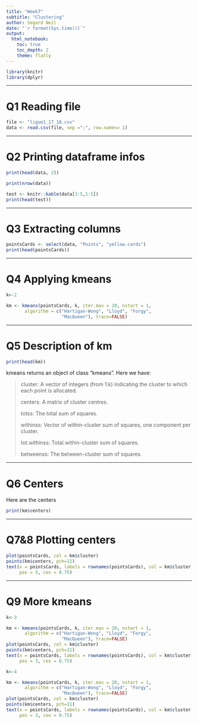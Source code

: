 ```yaml
---
title: "Week7"
subtitle: "Clustering"
author: Segard Neil
date: "`r format(Sys.time())`"
output: 
  html_notebook:
    toc: true
    toc_depth: 2
    theme: flatly
---
```

```r
library(knitr)
library(dplyr)
```
***
# Q1 Reading file
```r
file <- "ligue1_17_18.csv"
data <- read.csv(file, sep =";", row.names= 1)
```

***
# Q2 Printing dataframe infos
```r
print(head(data, 2))
```

```r
print(nrow(data))
```

```r
test <- knitr::kable(data[1:5,1:5])
print(head(test))
```


***
# Q3 Extracting columns
```r
pointsCards <- select(data, "Points", "yellow.cards")
print(head(pointsCards))
```

***
# Q4 Applying kmeans
```r
k<-2

km <- kmeans(pointsCards, k, iter.max = 20, nstart = 1,
       algorithm = c("Hartigan-Wong", "Lloyd", "Forgy",
                     "MacQueen"), trace=FALSE)
```

***
# Q5 Description of km
```r
print(head(km))
```
kmeans returns an object of class "kmeans". Here we have:

> cluster: A vector of integers (from 1:k) indicating the cluster to which each point is allocated.
> 
> centers: A matrix of cluster centres.
> 
> totss: The total sum of squares.
> 
> withinss: Vector of within-cluster sum of squares, one component per cluster.
> 
> tot.withinss: Total within-cluster sum of squares.
> 
> betweenss: The between-cluster sum of squares.


***
# Q6 Centers
Here are the centers
```r
print(km$centers)
```
***

# Q7&8 Plotting centers
```r
plot(pointsCards, col = km$cluster)
points(km$centers, pch=11)
text(x = pointsCards, labels = rownames(pointsCards), col = km$cluster,
     pos = 3, cex = 0.75)
```


***
# Q9 More kmeans
```r
k<-3

km <- kmeans(pointsCards, k, iter.max = 20, nstart = 1,
       algorithm = c("Hartigan-Wong", "Lloyd", "Forgy",
                     "MacQueen"), trace=FALSE)
plot(pointsCards, col = km$cluster)
points(km$centers, pch=11)
text(x = pointsCards, labels = rownames(pointsCards), col = km$cluster,
     pos = 3, cex = 0.75)
```

```r
k<-4

km <- kmeans(pointsCards, k, iter.max = 20, nstart = 1,
       algorithm = c("Hartigan-Wong", "Lloyd", "Forgy",
                     "MacQueen"), trace=FALSE)
plot(pointsCards, col = km$cluster)
points(km$centers, pch=11)
text(x = pointsCards, labels = rownames(pointsCards), col = km$cluster,
     pos = 3, cex = 0.75)
```




























